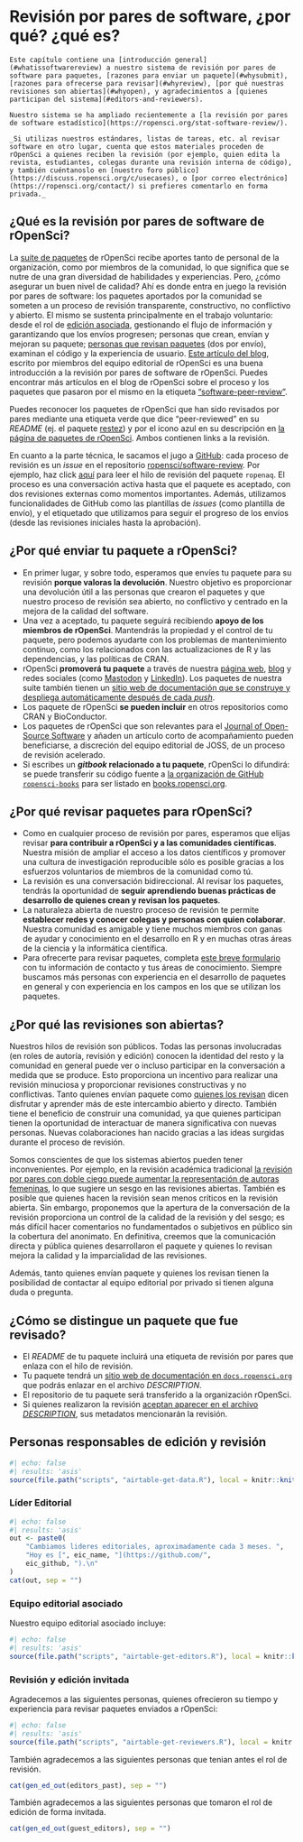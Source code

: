 # Revisión por pares de software, ¿por qué? ¿qué es?  {#softwarereviewintro}

```block
Este capítulo contiene una [introducción general](#whatissoftwarereview) a nuestro sistema de revisión por pares de software para paquetes, [razones para enviar un paquete](#whysubmit), [razones para ofrecerse para revisar](#whyreview), [por qué nuestras revisiones son abiertas](#whyopen), y agradecimientos a [quienes participan del sistema](#editors-and-reviewers).

Nuestro sistema se ha ampliado recientemente a [la revisión por pares de software estadístico](https://ropensci.org/stat-software-review/).

_Si utilizas nuestros estándares, listas de tareas, etc. al revisar software en otro lugar, cuenta que estos materiales proceden de rOpenSci a quienes reciben la revisión (por ejemplo, quien edita la revista, estudiantes, colegas durante una revisión interna de código), y también cuéntanoslo en [nuestro foro público](https://discuss.ropensci.org/c/usecases), o [por correo electrónico](https://ropensci.org/contact/) si prefieres comentarlo en forma privada._ 
```

## ¿Qué es la revisión por pares de software de rOpenSci?  {#whatissoftwarereview}

La [suite de paquetes](https://ropensci.org/packages/) de rOpenSci recibe aportes tanto de personal de la organización, como por miembros de la comunidad, lo que significa que se nutre de una gran diversidad de habilidades y experiencias.
Pero, ¿cómo asegurar un buen nivel de calidad?
Ahí es donde entra en juego la revisión por pares de software: los paquetes aportados por la comunidad se someten a un proceso de revisión transparente, constructivo, no conflictivo y abierto.
El mismo se sustenta principalmente en el trabajo voluntario: desde el rol de [edición asociada](#associateditors), gestionando el flujo de información y garantizando que los envíos progresen; personas que crean, envían y mejoran su paquete; [personas que revisan paquetes](#reviewers) (dos por envío), examinan el código y la experiencia de usuario.
[Este artículo del blog](https://www.numfocus.org/blog/how-ropensci-uses-code-review-to-promote-reproducible-science/), escrito por miembros del equipo editorial de rOpenSci es una buena introducción a la revisión por pares de software de rOpenSci.
Puedes encontrar más artículos en el blog de rOpenSci sobre el proceso y los paquetes que pasaron por el mismo en la etiqueta ["software-peer-review"](https://ropensci.org/tags/software-peer-review/).

Puedes reconocer los paquetes de rOpenSci que han sido revisados por pares mediante una etiqueta verde que dice "peer-reviewed" en su *README* (ej. el paquete [restez](https://github.com/ropensci/restez#locally-query-genbank-)) y por el icono azul en su descripción en [la página de paquetes de rOpenSci](https://ropensci.org/packages/).
Ambos contienen links a la revisión.

En cuanto a la parte técnica, le sacamos el jugo a [GitHub](https://github.com/): cada proceso de revisión es un *issue* en el repositorio [ropensci/software-review](https://github.com/ropensci/software-review/).
Por ejemplo, haz click [aquí](https://github.com/ropensci/software-review/issues/24) para leer el hilo de revisión del paquete `ropenaq`.
El proceso es una conversación activa hasta que el paquete es aceptado, con dos revisiones externas como momentos importantes.
Además, utilizamos funcionalidades de GitHub como las plantillas de *issues* (como plantilla de envío), y el etiquetado que utilizamos para seguir el progreso de los envíos (desde las revisiones iniciales hasta la aprobación).

## ¿Por qué enviar tu paquete a rOpenSci?  {#whysubmit}

- En primer lugar, y sobre todo, esperamos que envíes tu paquete para su revisión **porque valoras la devolución**. Nuestro objetivo es proporcionar una devolución útil a las personas que crearon el paquetes y que nuestro proceso de revisión sea abierto, no conflictivo y centrado en la mejora de la calidad del software.
- Una vez a aceptado, tu paquete seguirá recibiendo **apoyo de los miembros de rOpenSci**. Mantendrás la propiedad y el control de tu paquete, pero podemos ayudarte con los problemas de mantenimiento continuo, como los relacionados con las actualizaciones de R y las dependencias, y las políticas de CRAN.
- rOpenSci **promoverá tu paquete** a través de nuestra [página web](https://ropensci.org/packages/), [blog](https://ropensci.org/blog/) y redes sociales (como [Mastodon](https://fosstodon.org/@ropensci) y [LinkedIn](https://www.linkedin.com/company/ropensci/)). Los paquetes de nuestra suite también tienen un [sitio web de documentación que se construye y despliega automáticamente después de cada *push*](#docsropensci).
- Los paquete de rOpenSci **se pueden incluir** en otros repositorios como CRAN y BioConductor.
- Los paquetes de rOpenSci que son relevantes para el [Journal of Open-Source Software](https://joss.theoj.org/) y añaden un artículo corto de acompañamiento pueden beneficiarse, a discreción del equipo editorial de JOSS, de un proceso de revisión acelerado.
- Si escribes un ***gitbook* relacionado a tu paquete**, rOpenSci lo difundirá: se puede transferir su código fuente a [la organización de GitHub `ropensci-books`](https://github.com/ropensci-books) para ser listado en [books.ropensci.org](https://books.ropensci.org/).

## ¿Por qué revisar paquetes para rOpenSci?  {#whyreview}

- Como en cualquier proceso de revisión por pares, esperamos que elijas revisar **para contribuir a rOpenSci y a las comunidades científicas**. Nuestra misión de ampliar el acceso a los datos científicos y promover una cultura de investigación reproducible sólo es posible gracias a los esfuerzos voluntarios de miembros de la comunidad como tú.
- La revisión es una conversación bidireccional. Al revisar los paquetes, tendrás la oportunidad de **seguir aprendiendo buenas prácticas de desarrollo de quienes crean y revisan los paquetes**.
- La naturaleza abierta de nuestro proceso de revisión te permite **establecer redes y conocer colegas y personas con quien colaborar**. Nuestra comunidad es amigable y tiene muchos miembros con ganas de ayudar y conocimiento en el desarrollo en R y en muchas otras áreas de la ciencia y la informática científica.
- Para ofrecerte para revisar paquetes, completa [este breve formulario](https://airtable.com/shrnfDI2S9uuyxtDw) con tu información de contacto y tus áreas de conocimiento. Siempre buscamos más personas con experiencia en el desarrollo de paquetes en general y con experiencia en los campos en los que se utilizan los paquetes.

## ¿Por qué las revisiones son abiertas?  {#whyopen}

Nuestros hilos de revisión son públicos.
Todas las personas involucradas (en roles de autoría, revisión y edición) conocen la identidad del resto y la comunidad en general puede ver o incluso participar en la conversación a medida que se produce.
Esto proporciona un incentivo para realizar una revisión minuciosa y proporcionar revisiones constructivas y no conflictivas.
Tanto quienes envían paquete como [quienes los revisan](https://ropensci.org/tags/reviewer/) dicen disfrutar y aprender más de este intercambio abierto y directo.
También tiene el beneficio de construir una comunidad, ya que quienes participan tienen la oportunidad de interactuar de manera significativa con nuevas personas.
Nuevas colaboraciones han nacido gracias a las ideas surgidas durante el proceso de revisión.

Somos conscientes de que los sistemas abiertos pueden tener inconvenientes.
Por ejemplo, en la revisión académica tradicional [la revisión por pares con doble ciego puede aumentar la representación de autoras femeninas](https://www.sciencedirect.com/science/article/pii/S0169534707002704), lo que sugiere un sesgo en las revisiones abiertas.
También es posible que quienes hacen la revisión sean menos críticos en la revisión abierta.
Sin embargo, proponemos que la apertura de la conversación de la revisión proporciona un control de la calidad de la revisión y del sesgo; es más difícil hacer comentarios no fundamentados o subjetivos en público sin la cobertura del anonimato.
En definitiva, creemos que la comunicación directa y pública quienes desarrollaron el paquete y quienes lo revisan mejora la calidad y la imparcialidad de las revisiones.

Además, tanto quienes envían paquete y quienes los revisan tienen la posibilidad de contactar al equipo editorial por privado si tienen alguna duda o pregunta.

## ¿Cómo se distingue un paquete que fue revisado? {#how-will-users-know-a-package-has-been-reviewed}

- El *README* de tu paquete incluirá una etiqueta de revisión por pares que enlaza con el hilo de revisión.
- Tu paquete tendrá un [sitio web de documentación en `docs.ropensci.org`](#rodocsci) que podrás enlazar en el archivo *DESCRIPTION*.
- El repositorio de tu paquete será transferido a la organización rOpenSci.
- Si quienes realizaron la revisión [aceptan aparecer en el archivo *DESCRIPTION*](#authorship), sus metadatos mencionarán la revisión.

## Personas responsables de edición y revisión   {#editors-and-reviewers}

```r
#| echo: false
#| results: 'asis'
source(file.path("scripts", "airtable-get-data.R"), local = knitr::knit_global())

```


### Líder Editorial

```r
#| echo: false
#| results: 'asis'
out <- paste0(
    "Cambiamos lideres editoriales, aproximadamente cada 3 meses. ",
    "Hoy es [", eic_name, "](https://github.com/",
    eic_github, ").\n"
)
cat(out, sep = "")

```


### Equipo editorial asociado

Nuestro equipo editorial asociado incluye:

```r
#| echo: false
#| results: 'asis'
source(file.path("scripts", "airtable-get-editors.R"), local = knitr::knit_global())

```


### Revisión y edición invitada

Agradecemos a las siguientes personas, quienes ofrecieron su tiempo y experiencia para revisar paquetes enviados a rOpenSci:

```r
#| echo: false
#| results: 'asis'
source(file.path("scripts", "airtable-get-reviewers.R"), local = knitr::knit_global())

```

También agradecemos a las siguientes personas que tenian antes el rol de revisión. 

```r
cat(gen_ed_out(editors_past), sep = "")
```


También agradecemos a las siguientes personas que tomaron el rol de edición de forma invitada. 

```r
cat(gen_ed_out(guest_editors), sep = "")
```

